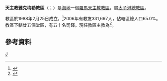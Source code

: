 {{Infobox Roman Catholic diocese
|jurisdiction = 教區
|name =雅克梅勒
|latin= Dioecesis Iacmeliensis
|image =
|caption = 
|location = 海地
|territory =
|population = 331,667
|rite = [[罗马礼|罗马礼]]
|patron =
|province =太子港
|established = 1988年2月25日
|cathedral = 聖斐理伯聖雅各伯主教座堂
|co-cathedral =
|leadership = 主教
|website =
|pope = {{incumbent pope}}
|ordinary = {{link-fr|格朗達斯·圖桑特|Glandas Toussaint|格朗達斯·瑪利亞·依列·圖桑特}}
|coadjutor bishop =
|auxiliary =
|emeritus= 
}}
'''天主教雅克梅勒教區'''（{{lang-la|Dioecesis Iacmeliensis}}；{{lang-fr|Diocèse de Jacmel}}）是[[海地|海地]]一個[[羅馬天主教|羅馬天主教]][[教區|教區]]，屬[[天主教太子港總教區|太子港總教區]]。

教區於1988年2月25日成立，<ref>{{cite web |title=IACMELIENSIS* |url=https://w2.vatican.va/content/john-paul-ii/la/apost_constitutions/documents/hf_jp-ii_apc_19880225_iacmeliensis.html |publisher=Libreria Editrice Vaticana |accessdate=2019-07-19 |archiveurl=https://web.archive.org/web/20190719130330/https://w2.vatican.va/content/john-paul-ii/la/apost_constitutions/documents/hf_jp-ii_apc_19880225_iacmeliensis.html |archivedate=2019-07-19 |language=la |date=1988-02-25 |dead-url=no }}</ref>2006年有教友331,667人，佔轄區總人口65.0%。教區下轄廿五個堂區，有五十名司鐸。現任教區主教為{{link-fr|格朗達斯·圖桑特|Glandas Toussaint|格朗達斯·瑪利亞·依列·圖桑特}}<ref>{{cite press release |title=Rinunce e nomine, 08.12.2018 |url=https://press.vatican.va/content/salastampa/it/bollettino/pubblico/2018/12/08/0914/01990.html |publisher=Sala Stampa della Santa Sede |accessdate=2019-07-19 |archiveurl=https://web.archive.org/web/20190719124522/https://press.vatican.va/content/salastampa/it/bollettino/pubblico/2018/12/08/0914/01990.html |archivedate=2019-07-19 |language=it |date=2018-12-08 |dead-url=no }}</ref>。

==參考資料==
{{reflist}}
{{海地天主教教區}}
[[Category:海地天主教教區|J]]
